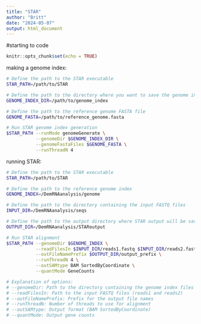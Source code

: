 ```yaml
---
title: "STAR"
author: "Britt"
date: "2024-05-07"
output: html_document
---
```


#starting to code

```r
knitr::opts_chunk$set(echo = TRUE)
```

making a genome index:

```bash
# Define the path to the STAR executable
STAR_PATH=/path/to/STAR

# Define the path to the directory where you want to save the genome index
GENOME_INDEX_DIR=/path/to/genome_index

# Define the path to the reference genome FASTA file
GENOME_FASTA=/path/to/reference_genome.fasta

# Run STAR genome index generation
$STAR_PATH --runMode genomeGenerate \
           --genomeDir $GENOME_INDEX_DIR \
           --genomeFastaFiles $GENOME_FASTA \
           --runThreadN 4

```

running STAR:

```bash
# Define the path to the STAR executable
STAR_PATH=/path/to/STAR

# Define the path to the reference genome index
GENOME_INDEX=/DemRNAanalysis/genome

# Define the path to the directory containing the input FASTQ files
INPUT_DIR=/DemRNAanalysis/seqs

# Define the path to the output directory where STAR output will be saved
OUTPUT_DIR=/DemRNAanalysis/STARoutput

# Run STAR alignment
$STAR_PATH --genomeDir $GENOME_INDEX \
           --readFilesIn $INPUT_DIR/reads1.fastq $INPUT_DIR/reads2.fastq \
           --outFileNamePrefix $OUTPUT_DIR/output_prefix \
           --runThreadN 4 \
           --outSAMtype BAM SortedByCoordinate \
           --quantMode GeneCounts

# Explanation of options:
# --genomeDir: Path to the directory containing the genome index files
# --readFilesIn: Path to the input FASTQ files (reads1 and reads2)
# --outFileNamePrefix: Prefix for the output file names
# --runThreadN: Number of threads to use for alignment
# --outSAMtype: Output format (BAM SortedByCoordinate)
# --quantMode: Output gene counts

```
